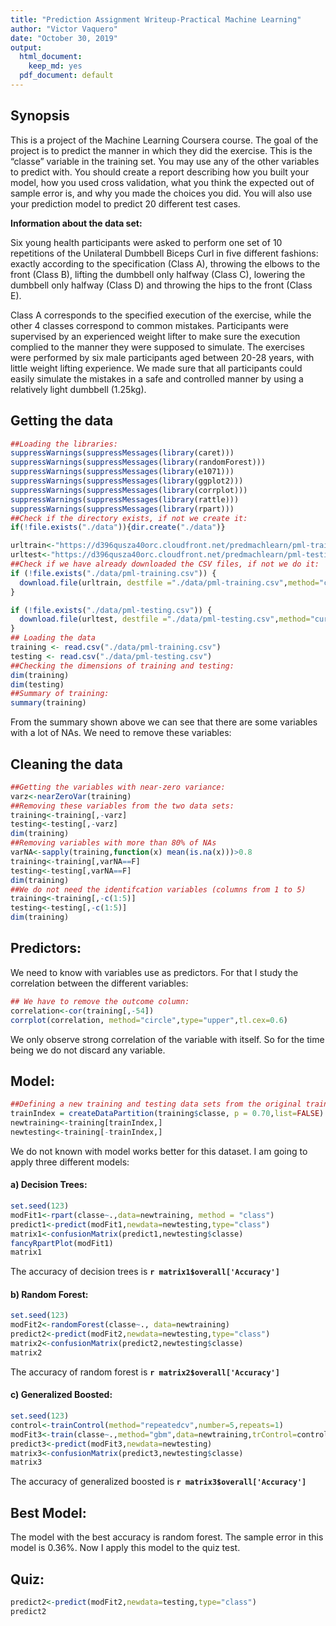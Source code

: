 ```yaml
---
title: "Prediction Assignment Writeup-Practical Machine Learning"
author: "Victor Vaquero"
date: "October 30, 2019"
output:
  html_document:
    keep_md: yes
  pdf_document: default
---
```

## Synopsis
This is a project of the Machine Learning Coursera course. The goal of the project is to predict the manner in which they did the exercise. This is the "classe" variable in the training set. You may use any of the other variables to predict with. You should create a report describing how you built your model, how you used cross validation, what you think the expected out of sample error is, and why you made the choices you did. You will also use your prediction model to predict 20 different test cases.

**Information about the data set:**

Six young health participants were asked to perform one set of 10 repetitions of the Unilateral Dumbbell Biceps Curl in five different fashions: exactly according to the specification (Class A), throwing the elbows to the front (Class B), lifting the dumbbell only halfway (Class C), lowering the dumbbell only halfway (Class D) and throwing the hips to the front (Class E).

Class A corresponds to the specified execution of the exercise, while the other 4 classes correspond to common mistakes. Participants were supervised by an experienced weight lifter to make sure the execution complied to the manner they were supposed to simulate. The exercises were performed by six male participants aged between 20-28 years, with little weight lifting experience. We made sure that all participants could easily simulate the mistakes in a safe and controlled manner by using a relatively light dumbbell (1.25kg).

## Getting the data
```r
##Loading the libraries:
suppressWarnings(suppressMessages(library(caret)))
suppressWarnings(suppressMessages(library(randomForest)))
suppressWarnings(suppressMessages(library(e1071)))
suppressWarnings(suppressMessages(library(ggplot2)))
suppressWarnings(suppressMessages(library(corrplot)))
suppressWarnings(suppressMessages(library(rattle)))
suppressWarnings(suppressMessages(library(rpart)))
##Check if the directory exists, if not we create it:
if(!file.exists("./data")){dir.create("./data")}

urltrain<-"https://d396qusza40orc.cloudfront.net/predmachlearn/pml-training.csv"
urltest<-"https://d396qusza40orc.cloudfront.net/predmachlearn/pml-testing.csv"
##Check if we have already downloaded the CSV files, if not we do it:
if (!file.exists("./data/pml-training.csv")) { 
  download.file(urltrain, destfile ="./data/pml-training.csv",method="curl")
}

if (!file.exists("./data/pml-testing.csv")) { 
  download.file(urltest, destfile ="./data/pml-testing.csv",method="curl")
}
## Loading the data
training <- read.csv("./data/pml-training.csv")
testing <- read.csv("./data/pml-testing.csv")
##Checking the dimensions of training and testing:
dim(training)
dim(testing)
##Summary of training:
summary(training)
```
From the summary shown above we can see that there are some variables with a lot of NAs. We need to remove these variables:

## Cleaning the data
```r
##Getting the variables with near-zero variance:
varz<-nearZeroVar(training)
##Removing these variables from the two data sets:
training<-training[,-varz]
testing<-testing[,-varz]
dim(training)
##Removing variables with more than 80% of NAs
varNA<-sapply(training,function(x) mean(is.na(x)))>0.8
training<-training[,varNA==F]
testing<-testing[,varNA==F]
dim(training)
##We do not need the identifcation variables (columns from 1 to 5)
training<-training[,-c(1:5)]
testing<-testing[,-c(1:5)]
dim(training)
```

## Predictors:

We need to know with variables use as predictors. For that I study the correlation between the different variables:

```r
## We have to remove the outcome column:
correlation<-cor(training[,-54])
corrplot(correlation, method="circle",type="upper",tl.cex=0.6)
```

We only observe strong correlation of the variable with itself. So for the time being we do not discard any variable.

## Model:

```r
##Defining a new training and testing data sets from the original training set
trainIndex = createDataPartition(training$classe, p = 0.70,list=FALSE)
newtraining<-training[trainIndex,]
newtesting<-training[-trainIndex,]
```
We do not known with model works better for this dataset. I am going to apply three different models:

#### a) Decision Trees:

```r
set.seed(123)
modFit1<-rpart(classe~.,data=newtraining, method = "class")
predict1<-predict(modFit1,newdata=newtesting,type="class")
matrix1<-confusionMatrix(predict1,newtesting$classe)
fancyRpartPlot(modFit1)
matrix1
```
The accuracy of decision trees is **`r matrix1$overall['Accuracy']` **

#### b) Random Forest:

```r
set.seed(123)
modFit2<-randomForest(classe~., data=newtraining)
predict2<-predict(modFit2,newdata=newtesting,type="class")
matrix2<-confusionMatrix(predict2,newtesting$classe)
matrix2
```

The accuracy of random forest is **`r matrix2$overall['Accuracy']` **


#### c) Generalized Boosted:

```r
set.seed(123)
control<-trainControl(method="repeatedcv",number=5,repeats=1)
modFit3<-train(classe~.,method="gbm",data=newtraining,trControl=control,verbose=F)
predict3<-predict(modFit3,newdata=newtesting)
matrix3<-confusionMatrix(predict3,newtesting$classe)
matrix3
```

The accuracy of generalized boosted is **`r matrix3$overall['Accuracy']` **

## Best Model:

The model with the best accuracy is random forest. The sample error in this model is 0.36%. Now I apply this model to the quiz test.

## Quiz:
```r
predict2<-predict(modFit2,newdata=testing,type="class")
predict2
```


